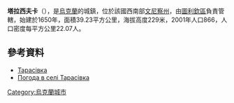 {{coord|48|44|9|N|28|50|48|E|scale:30000|display=title}}

'''塔拉西夫卡'''（{{lang-uk|Тарасівка}}），是[[烏克蘭|烏克蘭]]的城鎮，位於該國西南部[[文尼察州|文尼察州]]，由[[圖利欽區|圖利欽區]]負責管轄，始建於1650年，面積39.23平方公里，海拔高度229米，2001年人口866，人口密度每平方公里22.07人。

==參考資料==
*[http://w1.c1.rada.gov.ua/pls/z7502/A005?rdat1=20.07.2013&rf7571=3182 Тарасівка]{{dead link|date=2017年12月 |bot=InternetArchiveBot |fix-attempted=yes }}
* [http://weather.in.ua/ua/vinnickaja/25821 Погода в селі Тарасівка] {{Wayback|url=http://weather.in.ua/ua/vinnickaja/25821 |date=20160305102849 }}

{{Ukraine-geo-stub}}
[[Category:烏克蘭城市|Category:烏克蘭城市]]